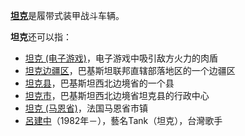 '''[[坦克|坦克]]'''是履带式装甲战斗车辆。

'''坦克'''还可以指：
*[[坦克_(电子游戏)|坦克 (电子游戏)]]，电子游戏中吸引敌方火力的肉盾
*[[坦克边疆区|坦克边疆区]]，巴基斯坦联邦直辖部落地区的一个边疆区
*[[坦克县|坦克县]]，巴基斯坦西北边境省的一个县
*[[坦克市|坦克市]]，巴基斯坦西北边境省坦克县的行政中心
*[[坦克_(马恩省)|坦克 (马恩省)]]，法国马恩省市镇
*[[呂建中|呂建中]]（1982年－），藝名Tank（坦克），台灣歌手

{{Disambig|Cat=二字消歧义}}